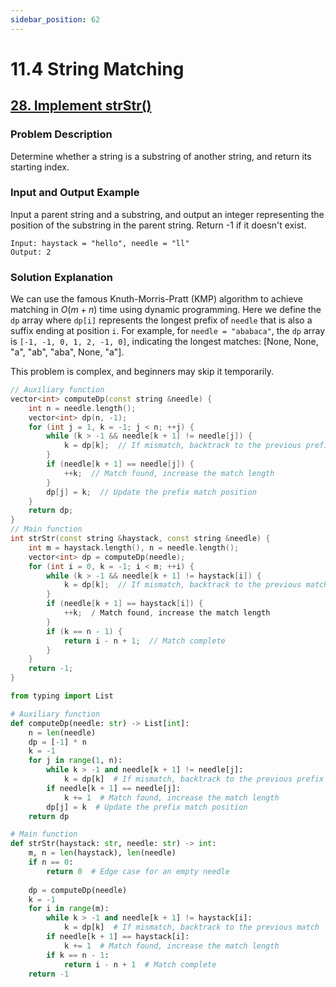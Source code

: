 ```yaml
---
sidebar_position: 62
---
```


# 11.4 String Matching

## [28. Implement strStr()](https://leetcode.com/problems/find-the-index-of-the-first-occurrence-in-a-string/)

### Problem Description

Determine whether a string is a substring of another string, and return its starting index.

### Input and Output Example

Input a parent string and a substring, and output an integer representing the position of the substring in the parent string. Return -1 if it doesn't exist.

```
Input: haystack = "hello", needle = "ll"
Output: 2
```

### Solution Explanation

We can use the famous Knuth-Morris-Pratt (KMP) algorithm to achieve matching in $O(m + n)$ time using dynamic programming. Here we define the `dp` array where `dp[i]` represents the longest prefix of `needle` that is also a suffix ending at position `i`. For example, for `needle = "ababaca"`, the `dp` array is `[-1, -1, 0, 1, 2, -1, 0]`, indicating the longest matches: [None, None, "a", "ab", "aba", None, "a"].

This problem is complex, and beginners may skip it temporarily.

<Tabs>
<TabItem value="cpp" label="C++">

```cpp
// Auxiliary function
vector<int> computeDp(const string &needle) {
    int n = needle.length();
    vector<int> dp(n, -1);
    for (int j = 1, k = -1; j < n; ++j) {
        while (k > -1 && needle[k + 1] != needle[j]) {
            k = dp[k];  // If mismatch, backtrack to the previous prefix
        }
        if (needle[k + 1] == needle[j]) {
            ++k;  // Match found, increase the match length
        }
        dp[j] = k;  // Update the prefix match position
    }
    return dp;
}
// Main function
int strStr(const string &haystack, const string &needle) {
    int m = haystack.length(), n = needle.length();
    vector<int> dp = computeDp(needle);
    for (int i = 0, k = -1; i < m; ++i) {
        while (k > -1 && needle[k + 1] != haystack[i]) {
            k = dp[k];  // If mismatch, backtrack to the previous match
        }
        if (needle[k + 1] == haystack[i]) {
            ++k;  / Match found, increase the match length
        }
        if (k == n - 1) {
            return i - n + 1;  // Match complete
        }
    }
    return -1;
}
```

</TabItem>
<TabItem value="py" label="Python">

```py
from typing import List

# Auxiliary function
def computeDp(needle: str) -> List[int]:
    n = len(needle)
    dp = [-1] * n
    k = -1
    for j in range(1, n):
        while k > -1 and needle[k + 1] != needle[j]:
            k = dp[k]  # If mismatch, backtrack to the previous prefix
        if needle[k + 1] == needle[j]:
            k += 1  # Match found, increase the match length
        dp[j] = k  # Update the prefix match position
    return dp

# Main function
def strStr(haystack: str, needle: str) -> int:
    m, n = len(haystack), len(needle)
    if n == 0:
        return 0  # Edge case for an empty needle
    
    dp = computeDp(needle)
    k = -1
    for i in range(m):
        while k > -1 and needle[k + 1] != haystack[i]:
            k = dp[k]  # If mismatch, backtrack to the previous match
        if needle[k + 1] == haystack[i]:
            k += 1  # Match found, increase the match length
        if k == n - 1:
            return i - n + 1  # Match complete
    return -1

```

</TabItem>

</Tabs>